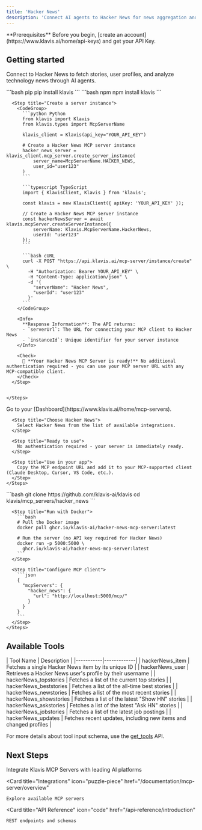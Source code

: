 ```yaml
---
title: 'Hacker News'
description: 'Connect AI agents to Hacker News for news aggregation and content analysis'
---
```


<Info>
  **Prerequisites**
  Before you begin, [create an account](https://www.klavis.ai/home/api-keys) and get your API Key.
</Info>

## Getting started

Connect to Hacker News to fetch stories, user profiles, and analyze technology news through AI agents.

<Tabs>
  <Tab title="API">
    <Steps>
      <Step title="Install the SDKs (optional)">
        <CodeGroup>
          ```bash pip
          pip install klavis
          ```
          ```bash npm
          npm install klavis
          ```
        </CodeGroup>
      </Step>
      
      <Step title="Create a server instance">
        <CodeGroup>
          ```python Python
          from klavis import Klavis
          from klavis.types import McpServerName
          
          klavis_client = Klavis(api_key="YOUR_API_KEY")
          
          # Create a Hacker News MCP server instance
          hacker_news_server = klavis_client.mcp_server.create_server_instance(
              server_name=McpServerName.HACKER_NEWS,
              user_id="user123"
          )
          ```
          
          ```typescript TypeScript
          import { KlavisClient, Klavis } from 'klavis';
          
          const klavis = new KlavisClient({ apiKey: 'YOUR_API_KEY' });
          
          // Create a Hacker News MCP server instance
          const hackerNewsServer = await klavis.mcpServer.createServerInstance({
              serverName: Klavis.McpServerName.HackerNews,
              userId: "user123"
          });
          ```
          
          ```bash cURL
          curl -X POST "https://api.klavis.ai/mcp-server/instance/create" \
            -H "Authorization: Bearer YOUR_API_KEY" \
            -H "Content-Type: application/json" \
            -d '{
              "serverName": "Hacker News",
              "userId": "user123"
            }'
          ```
        </CodeGroup>
        
        <Info>
          **Response Information**: The API returns:
          - `serverUrl`: The URL for connecting your MCP client to Hacker News
          - `instanceId`: Unique identifier for your server instance
        </Info>
        
        <Check>
          🎉 **Your Hacker News MCP Server is ready!** No additional authentication required - you can use your MCP server URL with any MCP-compatible client.
        </Check>
      </Step>
      

    </Steps>
  </Tab>
  
  <Tab title="UI">
    <Steps>
      <Step title="Open Dashboard">
        Go to your [Dashboard](https://www.klavis.ai/home/mcp-servers).
      </Step>
      
      <Step title="Choose Hacker News">
        Select Hacker News from the list of available integrations.
      </Step>
      
      <Step title="Ready to use">
        No authentication required - your server is immediately ready.
      </Step>
      
      <Step title="Use in your app">
        Copy the MCP endpoint URL and add it to your MCP-supported client (Claude Desktop, Cursor, VS Code, etc.).
      </Step>
    </Steps>
  </Tab>
  
  <Tab title="Open Source">
    <Steps>
      <Step title="Clone repository (for developers to build from source)">
        ```bash
        git clone https://github.com/klavis-ai/klavis
        cd klavis/mcp_servers/hacker_news
        ```
      </Step>
      
      <Step title="Run with Docker">
        ```bash
        # Pull the Docker image
        docker pull ghcr.io/klavis-ai/hacker-news-mcp-server:latest
        
        # Run the server (no API key required for Hacker News)
        docker run -p 5000:5000 \
          ghcr.io/klavis-ai/hacker-news-mcp-server:latest
        ```
      </Step>
      
      <Step title="Configure MCP client">
        ```json
        {
          "mcpServers": {
            "hacker_news": {
              "url": "http://localhost:5000/mcp/"
            }
          }
        }
        ```
      </Step>
    </Steps>
  </Tab>
</Tabs>

## Available Tools

<Accordion title="Tools Information">
| Tool Name | Description |
|-----------|-------------|
| hackerNews_item | Fetches a single Hacker News item by its unique ID |
| hackerNews_user | Retrieves a Hacker News user's profile by their username |
| hackerNews_topstories | Fetches a list of the current top stories |
| hackerNews_beststories | Fetches a list of the all-time best stories |
| hackerNews_newstories | Fetches a list of the most recent stories |
| hackerNews_showstories | Fetches a list of the latest "Show HN" stories |
| hackerNews_askstories | Fetches a list of the latest "Ask HN" stories |
| hackerNews_jobstories | Fetches a list of the latest job postings |
| hackerNews_updates | Fetches recent updates, including new items and changed profiles |
</Accordion>

<Note>For more details about tool input schema, use the [get_tools](https://docs.klavis.ai/api-reference/mcp-server/get-tools) API.</Note>

## Next Steps

<CardGroup>
  <Card
    title="AI Platform Integrations"
    icon="robot"
    href="/documentation/ai-platform-integration/overview"
  >
    Integrate Klavis MCP Servers with leading AI platforms
  </Card>
  
  <Card
    title="Integrations"
    icon="puzzle-piece"
    href="/documentation/mcp-server/overview"
  >
    Explore available MCP servers
  </Card>
  
  <Card
    title="API Reference"
    icon="code"
    href="/api-reference/introduction"
  >
    REST endpoints and schemas
  </Card>
</CardGroup>
